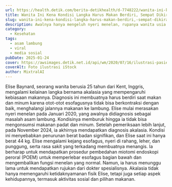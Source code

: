 ```yaml
---
url: https://health.detik.com/berita-detikhealth/d-7748222/wanita-ini-kena-kondisi-langka-harus-makan-berdiri-sempat-dikira-asam-lambung
title: Wanita Ini Kena Kondisi Langka Harus Makan Berdiri, Sempat Dikira Asam Lambung
slug: wanita-ini-kena-kondisi-langka-harus-makan-berdiri,-sempat-dikira-asam-lambung
description: Awalnya hanya mengeluh nyeri menelan, rupanya wanita usia 20-an ini terkena kondisi langka. Ia harus selalu berdiri saat makan dan minum.
category:
  - Kesehatan
tags:
  - asam lambung
  - viral
  - media sosial
pubDate: 2025-01-24
cover: https://awsimages.detik.net.id/api/wm/2020/07/16/ilustrasi-pasien-di-rumah-sakit_169.jpeg?wid=54&w=650&v=1&t=jpeg
coverAlt: Foto ilustrasi iStock
author: MixtralAI
---
```

Elise Baynard, seorang wanita berusia 25 tahun dari Kent, Inggris, mengalami kelainan langka bernama akalasia yang mempengaruhi kebiasaan makannya. Diagnosis ini membuatnya harus berdiri saat makan dan minum karena otot-otot esofagusnya tidak bisa berkontraksi dengan baik, menghalangi jalannya makanan ke lambung. Elise mulai merasakan nyeri menelan pada Januari 2020, yang awalnya didiagnosis sebagai masalah asam lambung. Kondisinya memburuk hingga ia tidak bisa mengonsumsi makanan padat dan minum. Setelah pemeriksaan lebih lanjut, pada November 2024, ia akhirnya mendapatkan diagnosis akalasia. Kondisi ini menyebabkan penurunan berat badan signifikan, dan Elise saat ini hanya berat 44 kg. Elise mengalami kejang esofagus, nyeri di rahang, leher, dan punggung, serta rasa sakit yang terkadang membuatnya menangis. Ia berharap untuk mendapatkan prosedur pembedahan miotomi endoskopi peroral (POEM) untuk memperlebar esofagus bagian bawah dan mengembalikan fungsi menelan yang normal. Namun, ia harus menunggu lama untuk mendapatkan rujukan dari dokter spesialisnya. Akalasia tidak hanya memengaruhi ketidaknyamanan fisik Elise, tetapi juga setiap aspek kehidupannya, termasuk aktivitas sosial dan pilihan makanan.
